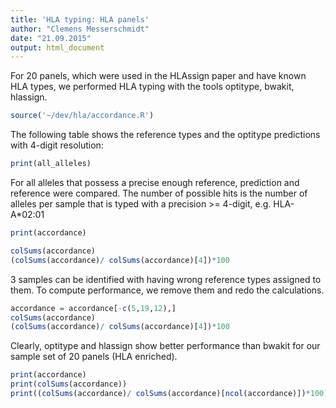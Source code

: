 ```yaml
---
title: 'HLA typing: HLA panels'
author: "Clemens Messerschmidt"
date: "21.09.2015"
output: html_document
---
```


For 20 panels, which were used in the HLAssign paper and have known HLA types, we performed HLA typing with 
the tools optitype, bwakit, hlassign.

```r
source('~/dev/hla/accordance.R')
```

The following table shows the reference types and the optitype predictions with 4-digit resolution:
```r
print(all_alleles)
```

For all alleles that possess a precise enough reference, prediction and reference were compared. The number of possible hits is the number of
alleles per sample that is typed with a precision >= 4-digit, e.g. HLA-A*02:01
```r
print(accordance)

colSums(accordance)
(colSums(accordance)/ colSums(accordance)[4])*100
```

3 samples can be identified with having wrong reference types assigned to them. To compute performance, we remove them and redo the calculations.

```r
accordance = accordance[-c(5,19,12),]
colSums(accordance)
(colSums(accordance)/ colSums(accordance)[4])*100
```

Clearly, optitype and hlassign show better performance than bwakit for our sample set of 20 panels (HLA enriched).


```r
print(accordance)
print(colSums(accordance))
print((colSums(accordance)/ colSums(accordance)[ncol(accordance)])*100)
```